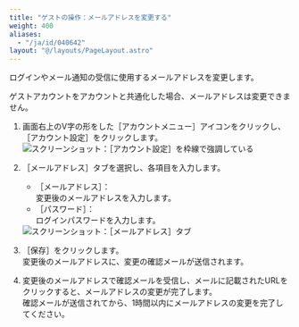 ```yaml
---
title: "ゲストの操作：メールアドレスを変更する"
weight: 400
aliases:
  - "/ja/id/040642"
layout: "@/layouts/PageLayout.astro"
---
```




ログインやメール通知の受信に使用するメールアドレスを変更します。

<Note>

ゲストアカウントを<Kintone />アカウントと共通化した場合、メールアドレスは変更できません。

</Note>

1. <Kintone />画面右上のV字の形をした<Wovn>［アカウントメニュー］</Wovn>アイコンをクリックし、<Wovn>［アカウント設定］</Wovn>をクリックします。<Wovn></Wovn><Wovn></Wovn>
   <Img src="/k/kintone/img-ja/guestuser_change_mailaddress_img4.png" alt="スクリーンショット：［アカウント設定］を枠線で強調している" />

1. <Wovn>［メールアドレス］</Wovn>タブを選択し、各項目を入力します。<Wovn></Wovn>
    * <Wovn>［メールアドレス］</Wovn>：  
      変更後のメールアドレスを入力します。
    * <Wovn>［パスワード］</Wovn>：  
      ログインパスワードを入力します。

    <Img src="/k/kintone/img-ja/guestuser_change_mailaddress_img2.png" alt="スクリーンショット：［メールアドレス］タブ" />

1. <Wovn>［保存］</Wovn>をクリックします。  
  変更後のメールアドレスに、変更の確認メールが送信されます。

1. 変更後のメールアドレスで確認メールを受信し、メールに記載されたURLをクリックすると、メールアドレスの変更が完了します。  
  確認メールが送信されてから、1時間以内にメールアドレスの変更を完了してください。
